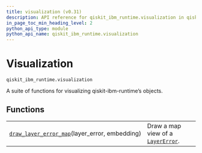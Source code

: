 ```yaml
---
title: visualization (v0.31)
description: API reference for qiskit_ibm_runtime.visualization in qiskit-ibm-runtime v0.31
in_page_toc_min_heading_level: 2
python_api_type: module
python_api_name: qiskit_ibm_runtime.visualization
---
```


<span id="visualization-qiskit-ibm-runtime-visualization" />

<span id="module-qiskit_ibm_runtime.visualization" />

# Visualization

`qiskit_ibm_runtime.visualization`

A suite of functions for visualizing qiskit-ibm-runtime’s objects.

## Functions

|                                                                                                                                                                  |                                                                                                                                                           |
| ---------------------------------------------------------------------------------------------------------------------------------------------------------------- | --------------------------------------------------------------------------------------------------------------------------------------------------------- |
| [`draw_layer_error_map`](qiskit_ibm_runtime.visualization.draw_layer_error_map "qiskit_ibm_runtime.visualization.draw_layer_error_map")(layer\_error, embedding) | Draw a map view of a [`LayerError`](qiskit_ibm_runtime.utils.noise_learner_result.LayerError "qiskit_ibm_runtime.utils.noise_learner_result.LayerError"). |

